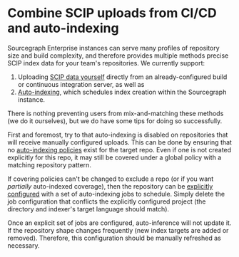 # Combine SCIP uploads from CI/CD and auto-indexing

Sourcegraph Enterprise instances can serve many profiles of repository size and build complexity, and therefore provides multiple methods precise SCIP index data for your team's repositories. We currently support:

1. Uploading [SCIP data yourself](/code_navigation/how-to/_other_languages#4-upload-lsif-data) directly from an already-configured build or continuous integration server, as well as
2. [Auto-indexing](/code_navigation/explanations/auto_indexing), which schedules index creation within the Sourcegraph instance.

There is nothing preventing users from mix-and-matching these methods (we do it ourselves), but we do have some tips for doing so successfully.

First and foremost, try to that auto-indexing is disabled on repositories that will receive manually configured uploads. This can be done by ensuring that no [auto-indexing policies](/code_navigation/how-to/configure_auto_indexing#configure-auto-indexing-policies) exist for the target repo. Even if one is not created explicitly for this repo, it may still be covered under a global policy with a matching repository pattern.

If covering policies can't be changed to exclude a repo (or if you want _partially_ auto-indexed coverage), then the repository can be [explicitly configured](/code_navigation/how-to/configure_auto_indexing#explicit-index-job-configuration) with a set of auto-indexing jobs to schedule. Simply delete the job configuration that conflicts the explicitly configured project (the directory and indexer's target language should match).

Once an explicit set of jobs are configured, auto-inference will not update it. If the repository shape changes frequently (new index targets are added or removed). Therefore, this configuration should be manually refreshed as necessary.
